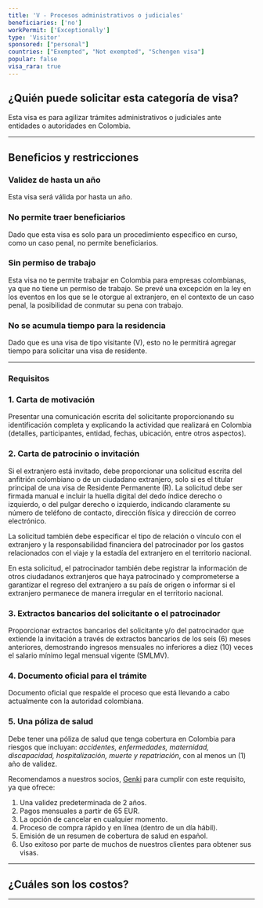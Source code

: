 ```yaml
---
title: 'V - Procesos administrativos o judiciales'
beneficiaries: ['no']
workPermit: ['Exceptionally']
type: 'Visitor'
sponsored: ["personal"]
countries: ["Exempted", "Not exempted", "Schengen visa"]
popular: false
visa_rara: true
---
```


## ¿Quién puede solicitar esta categoría de visa?

Esta visa es para agilizar trámites administrativos o judiciales ante entidades o autoridades en Colombia.

---

## Beneficios y restricciones

### **Validez de hasta un año**

Esta visa será válida por hasta un año.

### No permite traer **beneficiarios**

Dado que esta visa es solo para un procedimiento específico en curso, como un caso penal, no permite beneficiarios.

### **Sin permiso de trabajo**

Esta visa no te permite trabajar en Colombia para empresas colombianas, ya que no tiene un permiso de trabajo. Se prevé una excepción en la ley en los eventos en los que se le otorgue al extranjero, en el contexto de un caso penal, la posibilidad de conmutar su pena con trabajo.

### **No se acumula tiempo para la residencia**

Dado que es una visa de tipo visitante (V), esto no le permitirá agregar tiempo para solicitar una visa de residente.

---

### Requisitos

### 1. Carta de motivación

Presentar una comunicación escrita del solicitante proporcionando su identificación completa y explicando la actividad que realizará en Colombia (detalles, participantes, entidad, fechas, ubicación, entre otros aspectos).

### 2. Carta de patrocinio o invitación

Si el extranjero está invitado, debe proporcionar una solicitud escrita del anfitrión colombiano o de un ciudadano extranjero, solo si es el titular principal de una visa de Residente Permanente (R). La solicitud debe ser firmada manual e incluir la huella digital del dedo índice derecho o izquierdo, o del pulgar derecho o izquierdo, indicando claramente su número de teléfono de contacto, dirección física y dirección de correo electrónico. 

La solicitud también debe especificar el tipo de relación o vínculo con el extranjero y la responsabilidad financiera del patrocinador por los gastos relacionados con el viaje y la estadía del extranjero en el territorio nacional. 

En esta solicitud, el patrocinador también debe registrar la información de otros ciudadanos extranjeros que haya patrocinado y comprometerse a garantizar el regreso del extranjero a su país de origen o informar si el extranjero permanece de manera irregular en el territorio nacional.

### 3. Extractos bancarios del solicitante o el patrocinador

Proporcionar extractos bancarios del solicitante y/o del patrocinador que extiende la invitación a través de extractos bancarios de los seis (6) meses anteriores, demostrando ingresos mensuales no inferiores a diez (10) veces el salario mínimo legal mensual vigente (SMLMV).

### 4. Documento oficial para el trámite

Documento oficial que respalde el proceso que está llevando a cabo actualmente con la autoridad colombiana.

### 5. Un**a póliza de salud**

Debe tener una póliza de salud que tenga cobertura en Colombia para riesgos que incluyan: *accidentes, enfermedades, maternidad, discapacidad, hospitalización, muerte y repatriación*, con al menos un (1) año de validez.

Recomendamos a nuestros socios, [Genki](https://genki.world/?with=capitaleme) para cumplir con este requisito, ya que ofrece:

1. Una validez predeterminada de 2 años.
2. Pagos mensuales a partir de 65 EUR.
3. La opción de cancelar en cualquier momento.
4. Proceso de compra rápido y en línea (dentro de un día hábil).
5. Emisión de un resumen de cobertura de salud en español.
6. Uso exitoso por parte de muchos de nuestros clientes para obtener sus visas.

---
## ¿Cuáles son los costos?

<VisaCosts
    studyFees="55"
    issuanceFees="177"
    apostille={false}
    translation={false}
/>

---